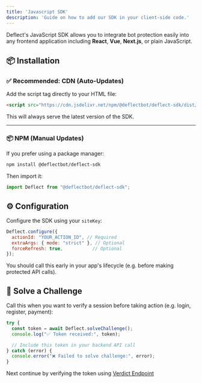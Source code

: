 ```yaml
---
title: 'Javascript SDK'
description: 'Guide on how to add our SDK in your client-side code.'
---
```



Deflect's JavaScript SDK allows you to integrate bot protection easily into any frontend application including **React**, **Vue**, **Next.js**, or plain JavaScript.

## 📦 Installation

### ✅ Recommended: CDN (Auto-Updates)

Add the script tag directly to your HTML file:

```html
<script src="https://cdn.jsdelivr.net/npm/@deflectbot/deflect-sdk/dist/index.min.js"></script>
```

This will always serve the latest version of the SDK.

---

### 📦 NPM (Manual Updates)

If you prefer using a package manager:

```bash
npm install @deflectbot/deflect-sdk
```

Then import it:

```js
import Deflect from "@deflectbot/deflect-sdk";
```

## ⚙️ Configuration

Configure the SDK using your `siteKey`:

```js
Deflect.configure({
  actionId: "YOUR_ACTION_ID", // Required
  extraArgs: { mode: "strict" }, // Optional
  forceRefresh: true,           // Optional
});
```

You should call this early in your app's lifecycle (e.g. before making protected API calls).

## 🧠 Solve a Challenge

Call this when you want to verify a session before taking action (e.g. login, register, payment):

```js
try {
  const token = await Deflect.solveChallenge();
  console.log("✅ Token received:", token);

  // Include this token in your backend API call
} catch (error) {
  console.error("❌ Failed to solve challenge:", error);
}
```

Next continue by verifying the token using [Verdict Endpoint](/api-reference/endpoint/verdict)